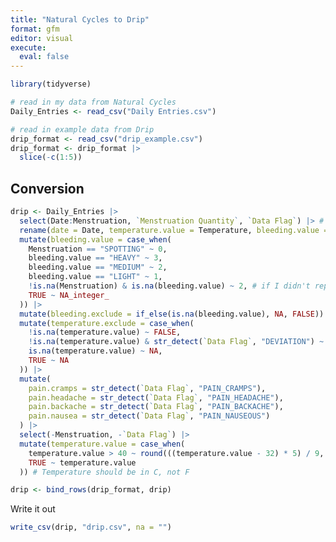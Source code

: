 ```yaml
---
title: "Natural Cycles to Drip"
format: gfm
editor: visual
execute: 
  eval: false
---
```


```r
library(tidyverse)

# read in my data from Natural Cycles
Daily_Entries <- read_csv("Daily Entries.csv")

# read in example data from Drip
drip_format <- read_csv("drip_example.csv")
drip_format <- drip_format |>
  slice(-c(1:5))
```

## Conversion

```r
drip <- Daily_Entries |>
  select(Date:Menstruation, `Menstruation Quantity`, `Data Flag`) |> # This is all I was converting
  rename(date = Date, temperature.value = Temperature, bleeding.value = `Menstruation Quantity`) |>
  mutate(bleeding.value = case_when(
    Menstruation == "SPOTTING" ~ 0,
    bleeding.value == "HEAVY" ~ 3,
    bleeding.value == "MEDIUM" ~ 2,
    bleeding.value == "LIGHT" ~ 1,
    !is.na(Menstruation) & is.na(bleeding.value) ~ 2, # if I didn't report, let's call it medium
    TRUE ~ NA_integer_
  )) |>
  mutate(bleeding.exclude = if_else(is.na(bleeding.value), NA, FALSE)) |> # if you have things to exclude, this needs to be changed
  mutate(temperature.exclude = case_when(
    !is.na(temperature.value) ~ FALSE,
    !is.na(temperature.value) & str_detect(`Data Flag`, "DEVIATION") ~ TRUE,
    is.na(temperature.value) ~ NA,
    TRUE ~ NA
  )) |>
  mutate(
    pain.cramps = str_detect(`Data Flag`, "PAIN_CRAMPS"),
    pain.headache = str_detect(`Data Flag`, "PAIN_HEADACHE"),
    pain.backache = str_detect(`Data Flag`, "PAIN_BACKACHE"),
    pain.nausea = str_detect(`Data Flag`, "PAIN_NAUSEOUS")
  ) |>
  select(-Menstruation, -`Data Flag`) |>
  mutate(temperature.value = case_when(
    temperature.value > 40 ~ round(((temperature.value - 32) * 5) / 9, digits = 2),
    TRUE ~ temperature.value
  )) # Temperature should be in C, not F

drip <- bind_rows(drip_format, drip)
```

Write it out

```r
write_csv(drip, "drip.csv", na = "")
```
